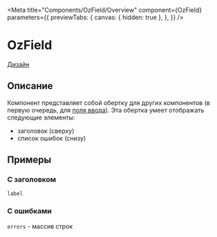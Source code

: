 
<Meta title="Components/OzField/Overview"
      component={OzField}
      parameters={{
        previewTabs: {
          canvas: { hidden: true },
        },
      }}
/>

# OzField

[Дизайн](https://www.figma.com/file/F7liVaQiHzkojA2NM1ztIJ/02.-Core---UI-Components?node-id=11077%3A22397)

## Описание

Компонент представляет собой обертку для других компонентов (в первую очередь, для [поля ввода](./?path=/story/components-ozinput-overview--page)).
Эта обертка умеет отображать следующие элементы:
* заголовок (сверху)
* список ошибок (снизу)

## Примеры

### С заголовком

`label`

<Canvas>
  <Story id="components-ozfield-stories--label"/>
</Canvas>

### С ошибками

`errors` - массив строк

<Canvas>
  <Story id="components-ozfield-stories--errors"/>
</Canvas>
